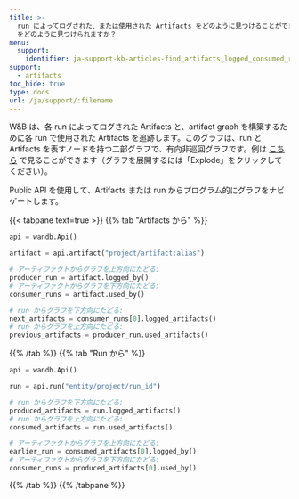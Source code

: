 ```yaml
---
title: >-
  run によってログされた、または使用された Artifacts をどのように見つけることができますか？Artifacts を生成または使用した run
  をどのように見つけられますか？
menu:
  support:
    identifier: ja-support-kb-articles-find_artifacts_logged_consumed_run_find
support:
  - artifacts
toc_hide: true
type: docs
url: /ja/support/:filename
---
```

W&B は、各 run によってログされた Artifacts と、artifact graph を構築するために各 run で使用された Artifacts を追跡します。このグラフは、run と Artifacts を表すノードを持つ二部グラフで、有向非巡回グラフです。例は [こちら](https://wandb.ai/shawn/detectron2-11/artifacts/dataset/furniture-small-val/06d5ddd4deebdd5/graph) で見ることができます（グラフを展開するには「Explode」をクリックしてください）。

Public API を使用して、Artifacts または run からプログラム的にグラフをナビゲートします。

{{< tabpane text=true >}}
{{% tab "Artifacts から" %}}

```python
api = wandb.Api()

artifact = api.artifact("project/artifact:alias")

# アーティファクトからグラフを上方向にたどる:
producer_run = artifact.logged_by()
# アーティファクトからグラフを下方向にたどる:
consumer_runs = artifact.used_by()

# run からグラフを下方向にたどる:
next_artifacts = consumer_runs[0].logged_artifacts()
# run からグラフを上方向にたどる:
previous_artifacts = producer_run.used_artifacts()
```

{{% /tab %}}
{{% tab "Run から" %}}

```python
api = wandb.Api()

run = api.run("entity/project/run_id")

# run からグラフを下方向にたどる:
produced_artifacts = run.logged_artifacts()
# run からグラフを上方向にたどる:
consumed_artifacts = run.used_artifacts()

# アーティファクトからグラフを上方向にたどる:
earlier_run = consumed_artifacts[0].logged_by()
# アーティファクトからグラフを下方向にたどる:
consumer_runs = produced_artifacts[0].used_by()
```

{{% /tab %}}
{{% /tabpane %}}